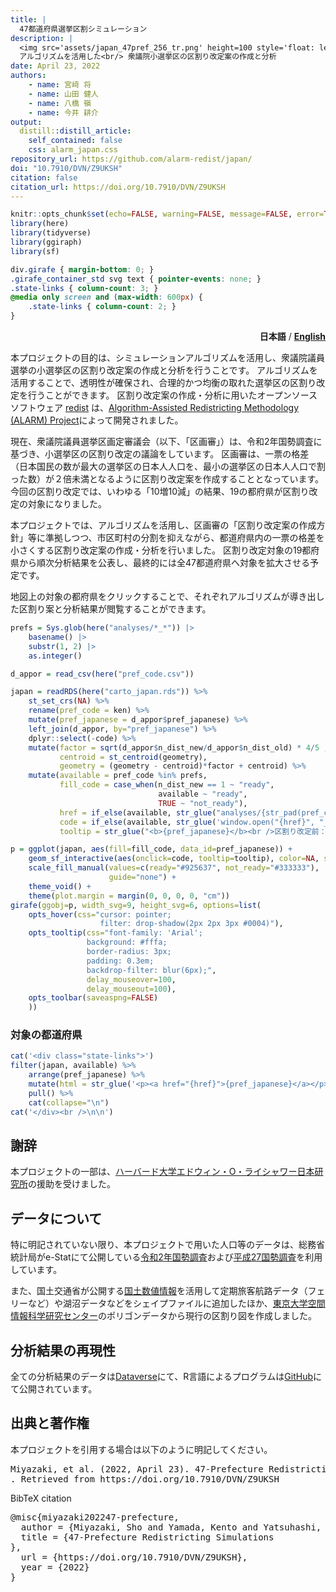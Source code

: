 ```yaml
---
title: | 
  47都道府県選挙区割シミュレーション
description: |
  <img src='assets/japan_47pref_256_tr.png' height=100 style='float: left; margin: -18px 8px -2px 0;'>
  アルゴリズムを活用した<br/> 衆議院小選挙区の区割り改定案の作成と分析 
date: April 23, 2022
authors:
    - name: 宮﨑 将
    - name: 山田 健人
    - name: 八橋 嶺
    - name: 今井 耕介
output:
  distill::distill_article:
    self_contained: false
    css: alarm_japan.css
repository_url: https://github.com/alarm-redist/japan/
doi: "10.7910/DVN/Z9UKSH"
citation: false
citation_url: https://doi.org/10.7910/DVN/Z9UKSH
---
```


```r
knitr::opts_chunk$set(echo=FALSE, warning=FALSE, message=FALSE, error=TRUE)
library(here)
library(tidyverse)
library(ggiraph)
library(sf)
```

```css
div.girafe { margin-bottom: 0; }
.girafe_container_std svg text { pointer-events: none; }
.state-links { column-count: 3; }
@media only screen and (max-width: 600px) {
    .state-links { column-count: 2; }
}
```

<p style="text-align:right;">**日本語** / [**English**](en/)</p>

本プロジェクトの目的は、シミュレーションアルゴリズムを活用し、衆議院議員選挙の小選挙区の区割り改定案の作成と分析を行うことです。
アルゴリズムを活用することで、透明性が確保され、合理的かつ均衡の取れた選挙区の区割り改定を行うことができます。
区割り改定案の作成・分析に用いたオープンソースソフトウェア [redist](https://alarm-redist.github.io/redist/) は、[Algorithm-Assisted Redistricting Methodology (ALARM) Project](https://alarm-redist.github.io/)によって開発されました。  

現在、衆議院議員選挙区画定審議会（以下、「区画審」）は、令和2年国勢調査に基づき、小選挙区の区割り改定の議論をしています。
区画審は、一票の格差（日本国民の数が最大の選挙区の日本人人口を、最小の選挙区の日本人人口で割った数）が２倍未満となるように区割り改定案を作成することとなっています。
今回の区割り改定では、いわゆる「10増10減」の結果、19の都府県が区割り改定の対象になりました。

本プロジェクトでは、アルゴリズムを活用し、区画審の「区割り改定案の作成方針」等に準拠しつつ、市区町村の分割を抑えながら、都道府県内の一票の格差を小さくする区割り改定案の作成・分析を行いました。
区割り改定対象の19都府県から順次分析結果を公表し、最終的には全47都道府県へ対象を拡大させる予定です。

地図上の対象の都府県をクリックすることで、それぞれアルゴリズムが導き出した区割り案と分析結果が閲覧することができます。

```r
prefs = Sys.glob(here("analyses/*_*")) |>
    basename() |>
    substr(1, 2) |>
    as.integer()
```

```r
d_appor = read_csv(here("pref_code.csv"))

japan = readRDS(here("carto_japan.rds")) %>%
    st_set_crs(NA) %>%
    rename(pref_code = ken) %>%
    mutate(pref_japanese = d_appor$pref_japanese) %>%
    left_join(d_appor, by="pref_japanese") %>%
    dplyr::select(-code) %>%
    mutate(factor = sqrt(d_appor$n_dist_new/d_appor$n_dist_old) * 4/5 ,
           centroid = st_centroid(geometry),
           geometry = (geometry - centroid)*factor + centroid) %>%
    mutate(available = pref_code %in% prefs,
           fill_code = case_when(n_dist_new == 1 ~ "ready",
                                 available ~ "ready",
                                 TRUE ~ "not_ready"),
           href = if_else(available, str_glue("analyses/{str_pad(pref_code, 2, pad = '0')}_{tolower(pref_english)}/"), "#"),
           code = if_else(available, str_glue('window.open("{href}", "_self")'), ""),
           tooltip = str_glue("<b>{pref_japanese}</b><br />区割り改定前：{n_dist_old}席<br />区割り改定後：{n_dist_new}席"))

p = ggplot(japan, aes(fill=fill_code, data_id=pref_japanese)) +
    geom_sf_interactive(aes(onclick=code, tooltip=tooltip), color=NA, size=0.0) +
    scale_fill_manual(values=c(ready="#925637", not_ready="#333333"), 
                      guide="none") +
    theme_void() +
    theme(plot.margin = margin(0, 0, 0, 0, "cm"))
girafe(ggobj=p, width_svg=9, height_svg=6, options=list(
    opts_hover(css="cursor: pointer;
                    filter: drop-shadow(2px 2px 3px #0004)"),
    opts_tooltip(css="font-family: 'Arial'; 
                 background: #fffa; 
                 border-radius: 3px; 
                 padding: 0.3em;
                 backdrop-filter: blur(6px);",
                 delay_mouseover=100,
                 delay_mouseout=100),
    opts_toolbar(saveaspng=FALSE)
    ))
```

### 対象の都道府県 

```r
cat('<div class="state-links">')
filter(japan, available) %>%
    arrange(pref_japanese) %>%
    mutate(html = str_glue('<p><a href="{href}">{pref_japanese}</a></p>')) %>%
    pull() %>%
    cat(collapse="\n")
cat('</div><br />\n\n')
```

## 謝辞 {.appendix}
本プロジェクトの一部は、[ハーバード大学エドウィン・O・ライシャワー日本研究所](https://rijs.fas.harvard.edu/ja)の援助を受けました。

## データについて {.appendix}

特に明記されていない限り、本プロジェクトで用いた人口等のデータは、総務省統計局がe-Statにて公開している[令和2年国勢調査](https://www.e-stat.go.jp/stat-search/files?page=1&toukei=00200521&tstat=000001136464&cycle=0&tclass1=000001136472)および[平成27国勢調査](https://www.e-stat.go.jp/stat-search/files?page=1&toukei=00200521&tstat=000001080615)を利用しています。

また、国土交通省が公開する[国土数値情報](https://nlftp.mlit.go.jp/ksj/index.html)を活用して定期旅客航路データ（フェリーなど）や湖沼データなどをシェイプファイルに追加したほか、[東京大学空間情報科学研究センター](https://home.csis.u-tokyo.ac.jp/~nishizawa/senkyoku/)のポリゴンデータから現行の区割り図を作成しました。

## 分析結果の再現性 {.appendix}

全ての分析結果のデータは[Dataverse](https://doi.org/10.7910/DVN/Z9UKSH)にて、R言語によるプログラムは[GitHub](https://github.com/alarm-redist/japan)にて公開されています。

## 出典と著作権 {.appendix}  
本プロジェクトを引用する場合は以下のように明記してください。

<pre class="citation-appendix short">Miyazaki, et al. (2022, April 23). 47-Prefecture Redistricting Simulations
. Retrieved from https://doi.org/10.7910/DVN/Z9UKSH</pre> 
<p>BibTeX citation</p>
<pre class="citation-appendix long">@misc{miyazaki202247-prefecture,
  author = {Miyazaki, Sho and Yamada, Kento and Yatsuhashi, Rei and Imai, Kosuke},
  title = {47-Prefecture Redistricting Simulations
},
  url = {https://doi.org/10.7910/DVN/Z9UKSH},
  year = {2022}
}</pre>
